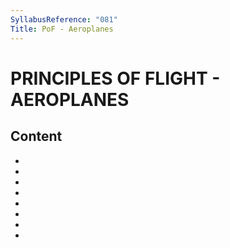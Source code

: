 ```yaml
---
SyllabusReference: "081"
Title: PoF - Aeroplanes
---
```


# PRINCIPLES OF FLIGHT - AEROPLANES

## Content

- <Link href="081.01" />
- <Link href="081.02" />
- <Link href="081.03" />
- <Link href="081.04" />
- <Link href="081.05" />
- <Link href="081.06" />
- <Link href="081.07" />
- <Link href="081.08" />
